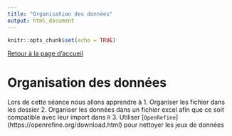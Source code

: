 ```yaml
---
title: "Organisation des données"
output: html_document
---
```


```r
knitr::opts_chunk$set(echo = TRUE)
```

[Retour à la page d'accueil](https://scortijo.github.io/2021_L3_R/)

# Organisation des données

Lors de cette séance nous allons apprendre à
1. Organiser les fichier dans les dossier
2. Organiser les données dans un fichier excel afin que ce soit compatible avec leur import dans ``R``
3. Utiliser [``OpenRefine``] (https://openrefine.org/download.html) pour nettoyer les jeux de données

